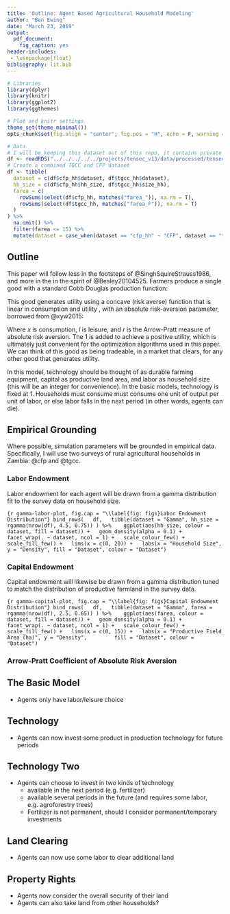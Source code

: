 ```yaml
---
title: 'Outline: Agent Based Agricultural Household Modeling'
author: "Ben Ewing"
date: "March 23, 2019"
output:
  pdf_document: 
    fig_caption: yes
header-includes:
 - \usepackage{float}
bibliography: lit.bib
---
```


```r
# Libraries
library(dplyr)
library(knitr)
library(ggplot2)
library(ggthemes)

# Plot and knitr settings
theme_set(theme_minimal())
opts_chunk$set(fig.align = "center", fig.pos = "H", echo = F, warning = F)

# Data
# I will be keeping this dataset out of this repo, it contains private data
df <- readRDS("../../../../../projects/tensec_v13/data/processed/tensec_datasets.rds")
# Create a combined TGCC and CFP dataset
df <- tibble(
  dataset = c(df$cfp_hh$dataset, df$tgcc_hh$dataset),
  hh_size = c(df$cfp_hh$hh_size, df$tgcc_hh$size_hh),
  farea = c(
    rowSums(select(df$cfp_hh, matches("farea_")), na.rm = T),
    rowSums(select(df$tgcc_hh, matches("farea_F")), na.rm = T)
  )
) %>% 
  na.omit() %>% 
  filter(farea <= 15) %>% 
  mutate(dataset = case_when(dataset == "cfp_hh" ~ "CFP", dataset == "tgcc_hh" ~ "TGCC"))
```

## Outline

This paper will follow less in the footsteps of @SinghSquireStrauss1986, and more in the in the spirit of @Besley20104525. Farmers produce a single good with a standard Cobb Douglas production function:

\begin{equation}
AK^\beta L^\alpha.
\label{eq:prod}
\end{equation}

This good generates utility using a concave (risk averse) function that is linear in consumption and utility <!-- add a scaling factor to leisure? Maybe it should not generate as much utility as consumption -->, with an absolute risk-aversion parameter, borrowed from @xyw2015:

\begin{equation}
-\exp(-(x+l)*r) + 1.
\label{eq:util}
\end{equation}

Where $x$ is consumption, $l$ is leisure, and $r$ is the Arrow-Pratt measure of absolute risk aversion. The $1$ is added to achieve a positive utility, which is ultimately just convenient for the optimization algorithms used in this paper. <!-- Add that agents are more risk averse closer to starvation line? --> We can think of this good as being tradeable, in a market that clears, for any other good that generates utility.

In this model, technology should be thought of as durable farming equipment, capital as productive land area, and labor as household size (this will be an integer for convenience). In the basic models, technology is fixed at 1. Households must consume must consume one unit of output per unit of labor, or else labor falls in the next period (in other words, agents can die).

## Empirical Grounding

Where possible, simulation parameters will be grounded in empirical data. Specifically, I will use two surveys of rural agricultural households in Zambia: @cfp and @tgcc.

### Labor Endowment

Labor endowment for each agent will be drawn from a gamma distribution fit to the survey data on household size.

```{r gamma-labor-plot, fig.cap = "\\label{fig: figs}Labor Endowment Distribution"}
bind_rows(
  df,
  tibble(dataset = "Gamma", hh_size = rgamma(nrow(df), 4.5, 0.75))
) %>% 
  ggplot(aes(hh_size, colour = dataset, fill = dataset)) +
  geom_density(alpha = 0.1) +
  facet_wrap(. ~ dataset, ncol = 1) +
  scale_colour_few() +
  scale_fill_few() +
  lims(x = c(0, 20)) +
  labs(x = "Household Size", y = "Density", fill = "Dataset", colour = "Dataset")
```

### Capital Endowment

Capital endowment will likewise be drawn from a gamma distribution tuned to match the distribution of productive farmland in the survey data.

```{r gamma-capital-plot, fig.cap = "\\label{fig: figs}Capital Endowment Distribution"}
bind_rows(
  df,
  tibble(dataset = "Gamma", farea = rgamma(nrow(df), 2.5, 0.65))
) %>% 
  ggplot(aes(farea, colour = dataset, fill = dataset)) +
  geom_density(alpha = 0.1) +
  facet_wrap(. ~ dataset, ncol = 1) +
  scale_colour_few() +
  scale_fill_few() +
  lims(x = c(0, 15)) +
  labs(x = "Productive Field Area (ha)", y = "Density", 
       fill = "Dataset", colour = "Dataset")
```

### Arrow-Pratt Coefficient of Absolute Risk Aversion

<!-- OK, how do I find the distribution of risk from agricultural data? -->

## The Basic Model

* Agents only have labor/leisure choice

## Technology

* Agents can now invest some product in production technology for future periods

## Technology Two

* Agents can choose to invest in two kinds of technology
  * available in the next period (e.g. fertilizer)
  * available several periods in the future (and requires some labor, e.g. agroforestry trees)
  * Fertilizer is not permanent, should I consider permanent/temporary investments
  
## Land Clearing

* Agents can now use some labor to clear additional land

## Property Rights

* Agents now consider the overall security of their land
* Agents can also take land from other households?